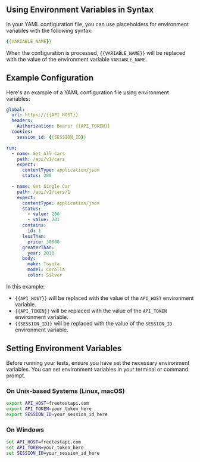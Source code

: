 ## Using Environment Variables in Syntax

In your YAML configuration file, you can use placeholders for environment variables with the following syntax:

```yaml
{{VARIABLE_NAME}}
```

When the configuration is processed, `{{VARIABLE_NAME}}` will be replaced with the value of the environment variable `VARIABLE_NAME`.

## Example Configuration

Here's an example of a YAML configuration file using environment variables:

```yaml
global:
  url: https://{{API_HOST}}
  headers:
    Authorization: Bearer {{API_TOKEN}}
  cookies:
    session_id: {{SESSION_ID}}

run:
  - name: Get All Cars
    path: /api/v1/cars
    expect:
      contentType: application/json
      status: 200

  - name: Get Single Car
    path: /api/v1/cars/1
    expect:
      contentType: application/json
      status:
        - value: 200
        - value: 201
      contains:
        id: 1
      lessThan:
        price: 30000
      greaterThan:
        year: 2010
      body:
        make: Toyota
        model: Corolla
        color: Silver
```

In this example:

- `{{API_HOST}}` will be replaced with the value of the `API_HOST` environment variable.
- `{{API_TOKEN}}` will be replaced with the value of the `API_TOKEN` environment variable.
- `{{SESSION_ID}}` will be replaced with the value of the `SESSION_ID` environment variable.

## Setting Environment Variables

Before running your tests, ensure you have set the necessary environment variables. You can set environment variables in your terminal or command prompt.

### On Unix-based Systems (Linux, macOS)

```bash
export API_HOST=freetestapi.com
export API_TOKEN=your_token_here
export SESSION_ID=your_session_id_here
```

### On Windows

```cmd
set API_HOST=freetestapi.com
set API_TOKEN=your_token_here
set SESSION_ID=your_session_id_here
```
